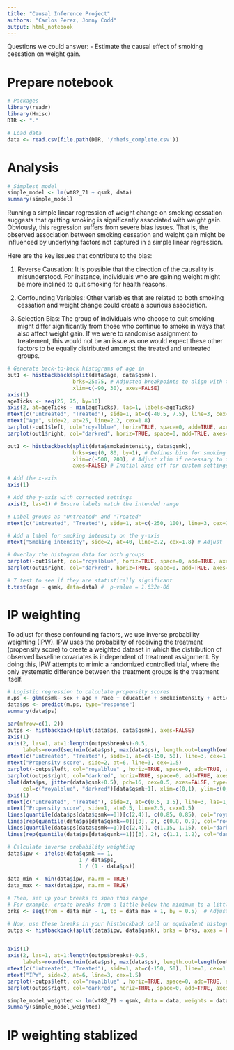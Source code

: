 ```yaml
---
title: "Causal Inference Project"
authors: "Carlos Perez, Jonny Codd"
output: html_notebook
---
```


Questions we could answer:
- Estimate the causal effect of smoking cessation on weight gain.

# Prepare notebook 

```r
# Packages
library(readr)
library(Hmisc)
DIR <- "."
```

```r
# Load data
data <- read.csv(file.path(DIR, '/nhefs_complete.csv'))
```

# Analysis

```r
# Simplest model 
simple_model <- lm(wt82_71 ~ qsmk, data)
summary(simple_model)
```


Running a simple linear regression of weight change on smoking cessation suggests that quitting smoking is significantly associated with weight gain. Obviously, this regression suffers from severe bias issues. That is, the observed association between smoking cessation and weight gain might be influenced by underlying factors not captured in a simple linear regression. 

Here are the key issues that contribute to the bias:

1. Reverse Causation: It is possible that the direction of the causality is misunderstood. For instance, individuals who are gaining weight might be more inclined to quit smoking for health reasons. 

2. Confounding Variables: Other variables that are related to both smoking cessation and weight change could create a spurious association.

3. Selection Bias: The group of individuals who choose to quit smoking might differ significantly from those who continue to smoke in ways that also affect weight gain. If we were to randomise assignment to treatement, this would not be an issue as one would expect these other factors to be equally distributed amongst the treated and untreated groups.

```r
# Generate back-to-back histograms of age in 
out1 <- histbackback(split(data$age, data$qsmk), 
                     brks=25:75, # Adjusted breakpoints to align with the actual age range
                     xlim=c(-90, 30), axes=FALSE)
axis(1) 
ageTicks <- seq(25, 75, by=10) 
axis(2, at=ageTicks - min(ageTicks), las=1, labels=ageTicks)
mtext(c("Untreated", "Treated"), side=1, at=c(-40.5, 7.5), line=3, cex=1.5)
mtext("Age", side=2, at=25, line=2.2, cex=1.8)
barplot(-out1$left, col="royalblue", horiz=TRUE, space=0, add=TRUE, axes=FALSE)
barplot(out1$right, col="darkred", horiz=TRUE, space=0, add=TRUE, axes=FALSE)
```



```r
out1 <- histbackback(split(data$smokeintensity, data$qsmk), 
                     brks=seq(0, 80, by=1), # Defines bins for smoking intensity
                     xlim=c(-500, 200), # Adjust xlim if necessary to fit your data
                     axes=FALSE) # Initial axes off for custom settings

# Add the x-axis
axis(1)

# Add the y-axis with corrected settings
axis(2, las=1) # Ensure labels match the intended range

# Label groups as "Untreated" and "Treated"
mtext(c("Untreated", "Treated"), side=1, at=c(-250, 100), line=3, cex=1.5) # Adjust 'at' as needed

# Add a label for smoking intensity on the y-axis
mtext("Smoking intensity", side=2, at=40, line=2.2, cex=1.8) # Adjust 'at' for label positioning

# Overlay the histogram data for both groups
barplot(-out1$left, col="royalblue", horiz=TRUE, space=0, add=TRUE, axes=FALSE) # For "Untreated"
barplot(out1$right, col="darkred", horiz=TRUE, space=0, add=TRUE, axes=FALSE) # For "Treated"


```
```r
# T test to see if they are statistically significant
t.test(age ~ qsmk, data=data) #  p-value = 1.632e-06
```

# IP weighting

To adjust for these confounding factors, we use inverse probability weighting (IPW). IPW uses the probability of receiving the treatment (propensity score) to create a weighted dataset in which the distribution of observed baseline covariates is independent of treatment assignment. By doing this, IPW attempts to mimic a randomized controlled trial, where the only systematic difference between the treatment groups is the treatment itself.


```r
# Logistic regression to calculate propensity scores
m.ps <- glm(qsmk~ sex + age + race + education + smokeintensity + active+ exercise + wt71, family="binomial", data=data)
data$ps <- predict(m.ps, type="response")
summary(data$ps)
```


```r
par(mfrow=c(1, 2))
outps <- histbackback(split(data$ps, data$qsmk), axes=FALSE)
axis(1)
axis(2, las=1, at=1:length(outps$breaks)-0.5,
     labels=round(seq(min(data$ps), max(data$ps), length.out=length(outps$breaks)), 2))
mtext(c("Untreated", "Treated"), side=1, at=c(-150, 50), line=3, cex=1.5)
mtext("Propensity score", side=2, at=6, line=3, cex=1.5)
barplot(-outps$left, col="royalblue" , horiz=TRUE, space=0, add=TRUE, axes=FALSE)
barplot(outps$right, col="darkred", horiz=TRUE, space=0, add=TRUE, axes=FALSE)
plot(data$ps, jitter(data$qsmk+0.5), pch=16, cex=0.5, axes=FALSE, type="p",
     col=c("royalblue", "darkred")[data$qsmk+1], xlim=c(0,1), ylim=c(0,2), xlab="", ylab="")
axis(1)
mtext(c("Untreated", "Treated"), side=2, at=c(0.5, 1.5), line=3, las=1, adj=0.2, cex=1.5)
mtext("Propensity score", side=1, at=0.5, line=2.5, cex=1.5)
lines(quantile(data$ps[data$qsmk==0])[c(2,4)], c(0.85, 0.85), col="royalblue")
lines(rep(quantile(data$ps[data$qsmk==0])[3], 2), c(0.8, 0.9), col="royalblue")
lines(quantile(data$ps[data$qsmk==1])[c(2,4)], c(1.15, 1.15), col="darkred")
lines(rep(quantile(data$ps[data$qsmk==1])[3], 2), c(1.1, 1.2), col="darkred")
```

```r
# Calculate inverse probability weighting
data$ipw <- ifelse(data$qsmk == 1, 
                       1 / data$ps, 
                       1 / (1 - data$ps))
```


```r
data_min <- min(data$ipw, na.rm = TRUE)
data_max <- max(data$ipw, na.rm = TRUE)

# Then, set up your breaks to span this range
# For example, create breaks from a little below the minimum to a little above the maximum
brks <- seq(from = data_min - 1, to = data_max + 1, by = 0.5)  # Adjust 'by' for desired bin width

# Now, use these breaks in your histbackback call or equivalent histogram function
outps <- histbackback(split(data$ipw, data$qsmk), brks = brks, axes = FALSE)


axis(1)
axis(2, las=1, at=1:length(outps$breaks)-0.5,
     labels=round(seq(min(data$ps), max(data$ps), length.out=length(outps$breaks)), 2))
mtext(c("Untreated", "Treated"), side=1, at=c(-150, 50), line=3, cex=1.5)
mtext("IPW", side=2, at=6, line=3, cex=1.5)
barplot(-outps$left, col="royalblue" , horiz=TRUE, space=0, add=TRUE, axes=FALSE)
barplot(outps$right, col="darkred", horiz=TRUE, space=0, add=TRUE, axes=FALSE)
```


```r
simple_model_weighted <- lm(wt82_71 ~ qsmk, data = data, weights = data$ipw)
summary(simple_model_weighted)
```

# IP weighting stablized

```r

```

